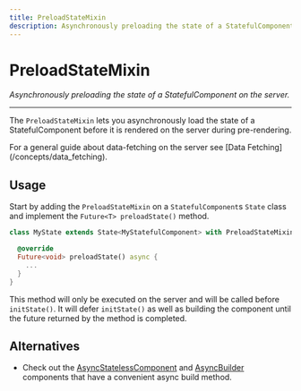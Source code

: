 ```yaml
---
title: PreloadStateMixin
description: Asynchronously preloading the state of a StatefulComponent on the server.
---
```


# PreloadStateMixin
*Asynchronously preloading the state of a StatefulComponent on the server.*

---

The `PreloadStateMixin` lets you asynchronously load the state of a StatefulComponent before it is rendered on the server
during pre-rendering.

<Info>
For a general guide about data-fetching on the server see [Data Fetching](/concepts/data_fetching).
</Info>

## Usage

Start by adding the `PreloadStateMixin` on a `StatefulComponent`s `State` class and implement the `Future<T> preloadState()` method.

```dart
class MyState extends State<MyStatefulComponent> with PreloadStateMixin {

  @override
  Future<void> preloadState() async {
    ...
  }
}
```

This method will only be executed on the server and will be called before `initState()`. It will defer
`initState()` as well as building the component until the future returned by the method is completed.

## Alternatives

- Check out the [AsyncStatelessComponent](/components/async_components) and [AsyncBuilder](/components/async_components)
  components that have a convenient async build method.
